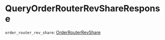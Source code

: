 # QueryOrderRouterRevShareResponse

`order_router_rev_share`: [OrderRouterRevShare]

[OrderRouterRevShare]: /types/order_router_rev_share